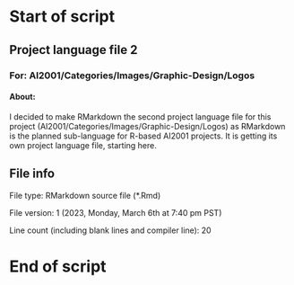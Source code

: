 # Start of script

## Project language file 2

### For: AI2001/Categories/Images/Graphic-Design/Logos

#### About:

I decided to make RMarkdown the second project language file for this project (AI2001/Categories/Images/Graphic-Design/Logos) as RMarkdown is the planned sub-language for R-based AI2001 projects. It is getting its own project language file, starting here.

## File info

File type: RMarkdown source file (*.Rmd)

File version: 1 (2023, Monday, March 6th at 7:40 pm PST)

Line count (including blank lines and compiler line): 20

# End of script
